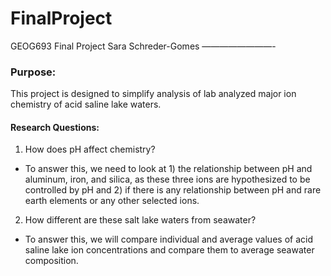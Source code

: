 # FinalProject
GEOG693 Final Project
Sara Schreder-Gomes
-------------------------

### Purpose:
This project is designed to simplify analysis of lab analyzed major ion chemistry of acid saline lake waters. 

#### Research Questions:
1. How does pH affect chemistry? 
  - To answer this, we need to look at 1) the relationship between pH and aluminum, iron, and silica, as these three ions are hypothesized to be controlled by pH and 2) if there is any relationship between pH and rare earth elements or any other selected ions.  
2. How different are these salt lake waters from seawater?
  - To answer this, we will compare individual and average values of acid saline lake ion concentrations and compare them to average seawater composition. 
  



